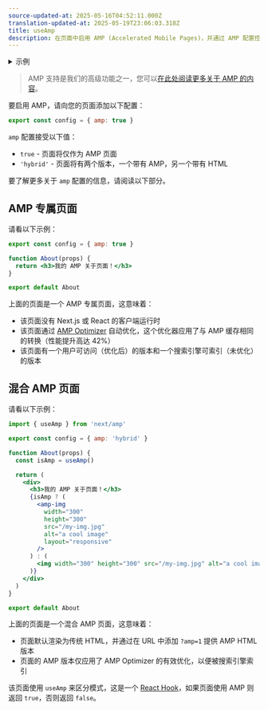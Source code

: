 ```yaml
---
source-updated-at: 2025-05-16T04:52:11.000Z
translation-updated-at: 2025-05-19T23:06:03.318Z
title: useAmp
description: 在页面中启用 AMP (Accelerated Mobile Pages)，并通过 AMP 配置控制 Next.js 向页面添加 AMP 的方式。
---
```


<details>
  <summary>示例</summary>

- [AMP](https://github.com/vercel/next.js/tree/canary/examples/amp)

</details>

> AMP 支持是我们的高级功能之一，您可以[在此处阅读更多关于 AMP 的内容](/docs/pages/guides/amp)。

要启用 AMP，请向您的页面添加以下配置：

```jsx filename="pages/index.js"
export const config = { amp: true }
```

`amp` 配置接受以下值：

- `true` - 页面将仅作为 AMP 页面
- `'hybrid'` - 页面将有两个版本，一个带有 AMP，另一个带有 HTML

要了解更多关于 `amp` 配置的信息，请阅读以下部分。

## AMP 专属页面

请看以下示例：

```jsx filename="pages/about.js"
export const config = { amp: true }

function About(props) {
  return <h3>我的 AMP 关于页面！</h3>
}

export default About
```

上面的页面是一个 AMP 专属页面，这意味着：

- 该页面没有 Next.js 或 React 的客户端运行时
- 该页面通过 [AMP Optimizer](https://github.com/ampproject/amp-toolbox/tree/master/packages/optimizer) 自动优化，这个优化器应用了与 AMP 缓存相同的转换（性能提升高达 42%）
- 该页面有一个用户可访问（优化后）的版本和一个搜索引擎可索引（未优化）的版本

## 混合 AMP 页面

请看以下示例：

```jsx filename="pages/about.js"
import { useAmp } from 'next/amp'

export const config = { amp: 'hybrid' }

function About(props) {
  const isAmp = useAmp()

  return (
    <div>
      <h3>我的 AMP 关于页面！</h3>
      {isAmp ? (
        <amp-img
          width="300"
          height="300"
          src="/my-img.jpg"
          alt="a cool image"
          layout="responsive"
        />
      ) : (
        <img width="300" height="300" src="/my-img.jpg" alt="a cool image" />
      )}
    </div>
  )
}

export default About
```

上面的页面是一个混合 AMP 页面，这意味着：

- 页面默认渲染为传统 HTML，并通过在 URL 中添加 `?amp=1` 提供 AMP HTML 版本
- 页面的 AMP 版本仅应用了 AMP Optimizer 的有效优化，以便被搜索引擎索引

该页面使用 `useAmp` 来区分模式，这是一个 [React Hook](https://react.dev/reference/react)，如果页面使用 AMP 则返回 `true`，否则返回 `false`。